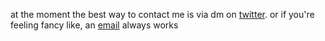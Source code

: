 at the moment the best way to contact me is via dm on [twitter](https://www.twitter.com/mirshko). or if you're feeling fancy like, an [email](mailto:jeff@reiner.design) always works
